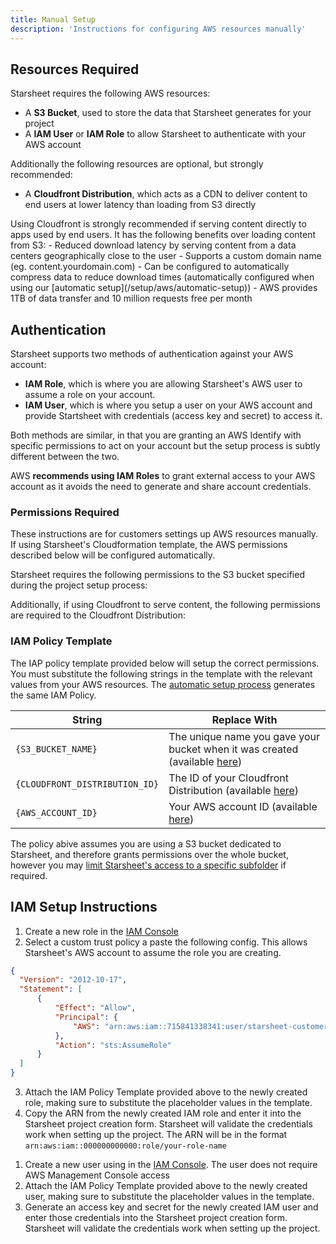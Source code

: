 ```yaml
---
title: Manual Setup
description: 'Instructions for configuring AWS resources manually'
---
```



## Resources Required

Starsheet requires the following AWS resources: 

- A **S3 Bucket**, used to store the data that Starsheet generates for your project
- A **IAM User** or **IAM Role** to allow Starsheet to authenticate with your AWS account

Additionally the following resources are optional, but strongly recommended: 

- A **Cloudfront Distribution**, which acts as a CDN to deliver content to end users at lower latency than loading from S3 directly

<Accordion title="Benefits of using Cloudfront">
Using Cloudfront is strongly recommended if serving content directly to apps used by end users. It has the following benefits over loading content from S3: 
- Reduced download latency by serving content from a data centers geographically close to the user
- Supports a custom domain name (eg. content.yourdomain.com)
- Can be configured to automatically compress data to reduce download times (automatically configured when using our [automatic setup](/setup/aws/automatic-setup))
- AWS provides 1TB of data transfer and 10 million requests free per month
</Accordion>


## Authentication


Starsheet supports two methods of authentication against your AWS account:

- **IAM Role**, which is where you are allowing Starsheet's AWS user to assume a role on your account. 
-  **IAM User**, which is where you setup a user on your AWS account and provide Startsheet with credentials (access key and secret) to access it. 

Both methods are similar, in that you are granting an AWS Identify with specific permissions to act on your account but the setup process is subtly different between the two. 

AWS **recommends using IAM Roles** to grant external access to your AWS account as it avoids the need to generate and share account credentials. 

### Permissions Required

<Note>These instructions are for customers settings up AWS resources manually. If using Starsheet's Cloudformation template, the AWS permissions described below will be configured automatically.</Note>


Starsheet requires the following permissions to the S3 bucket specified during the project setup process:


<S3Permissions />

Additionally, if using Cloudfront to serve content, the following permissions are required to the Cloudfront Distribution:


<CloudfrontPermissions />


### IAM Policy Template

The IAP policy template provided below will setup the correct permissions. You must substitute the following strings in the template with the relevant values from your AWS resources.  The [automatic setup process](/setup/aws/automatic-setup) generates the same IAM Policy. 

| String                         | Replace With                                                                                                                  |
| ------------------------------ | ----------------------------------------------------------------------------------------------------------------------------- |
| `{S3_BUCKET_NAME}`             | The unique name you gave your bucket when it was created (available [here](https://us-east-1.console.aws.amazon.com/s3/home)) |
| `{CLOUDFRONT_DISTRIBUTION_ID}` | The ID of your Cloudfront Distribution (available [here](https://us-east-1.console.aws.amazon.com/cloudfront/v4/home))        |
| `{AWS_ACCOUNT_ID}`             | Your AWS account ID (available [here](https://us-east-1.console.aws.amazon.com/billing/home))                                 |




<IamPolicy />

The policy abive assumes you are using a S3 bucket dedicated to Starsheet, and therefore grants permissions over the whole bucket, however you may [limit Starsheet's access to a specific subfolder](https://docs.aws.amazon.com/AmazonS3/latest/userguide/example-bucket-policies.html#example-bucket-policies-folders) if required.

## IAM Setup Instructions


<AccordionGroup>

<Accordion title="Using a IAM Role">

1. Create a new role in the [IAM Console](https://us-east-1.console.aws.amazon.com/iam/home#/roles)
2. Select a custom trust policy a paste the following config. This allows Starsheet's AWS account to assume the role you are creating. 
  ```json
  {
    "Version": "2012-10-17",
    "Statement": [
        {
            "Effect": "Allow",
            "Principal": {
                "AWS": "arn:aws:iam::715841338341:user/starsheet-customer-access"
            },
            "Action": "sts:AssumeRole"
        }
    ]
}
  ```
  3. Attach the IAM Policy Template provided above to the newly created role, making sure to substitute the placeholder values in the template.
  4. Copy the ARN from the newly created IAM role and enter it into the Starsheet project creation form. Starsheet will validate the credentials work when setting up the project. The ARN will be in the format `arn:aws:iam::000000000000:role/your-role-name`
</Accordion>

<Accordion title="Using a IAM User">

1. Create a new user using in the [IAM Console](https://us-east-1.console.aws.amazon.com/iam/home#/users). The user does not require AWS Management Console access
2. Attach the IAM Policy Template provided above to the newly created user, making sure to substitute the placeholder values in the template. 
3. Generate an access key and secret for the newly created IAM user and enter those credentials into the Starsheet project creation form. Starsheet will validate the credentials work when setting up the project. 

</Accordion>

</AccordionGroup>
